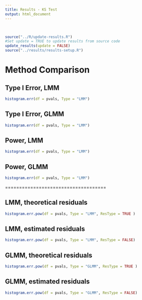 ```yaml
---
title: Results - KS Test
output: html_document
---
```


<br>

```r
source("../R/update-results.R")
#Set update = TRUE to update results from source code
update_results(update = FALSE)
source("../results/results-setup.R")
```

# Method Comparison

## Type I Error, LMM

```r

histogram.err(df = pvals, Type = "LMM")

```

## Type I Error, GLMM

```r

histogram.err(df = pvals, Type = "LMM")

```

## Power, LMM

```r

histogram.err(df = pvals, Type = "LMM")

```

## Power, GLMM

```r

histogram.err(df = pvals, Type = "LMM")

```


====================================


## LMM, theoretical residuals

```r

histogram.err.pow(df = pvals, Type = "LMM", ResType = TRUE )

```

## LMM, estimated residuals

```r

histogram.err.pow(df = pvals, Type = "LMM", ResType = FALSE)

```

## GLMM, theoretical residuals

```r

histogram.err.pow(df = pvals, Type = "GLMM", ResType = TRUE )

```

## GLMM, estimated residuals

```r

histogram.err.pow(df = pvals, Type = "GLMM", ResType = FALSE)

```

